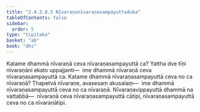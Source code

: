 ```yaml
---
title: "2.4.2.8.5 Nīvaraṇanīvaraṇasampayuttaduka"
tableOfContents: false
sidebar:
  order: 5
type: "tipitaka"
basket: "ab"
book: "dhs"
---
```



<DynamicBreadcrumb />

<Division number="1511" book="dhs">

<Paragraph number="2222" book="dhs">
Katame dhammā nīvaraṇā ceva nīvaraṇasampayuttā ca? Yattha dve tīṇi nīvaraṇāni ekato uppajjanti—  ime dhammā nīvaraṇā ceva nīvaraṇasampayuttā ca.
</Paragraph>

</Division>
<Division number="1512" book="dhs">

<Paragraph number="2223" book="dhs">
Katame dhammā nīvaraṇasampayuttā ceva no ca nīvaraṇā? Ṭhapetvā nīvaraṇe, avasesaṃ akusalaṃ—  ime dhammā nīvaraṇasampayuttā ceva no ca nīvaraṇā. Nīvaraṇavippayuttā dhammā na vattabbā—  nīvaraṇā ceva nīvaraṇasampayuttā cātipi, nīvaraṇasampayuttā ceva no ca nīvaraṇātipi.
</Paragraph>
</Division>